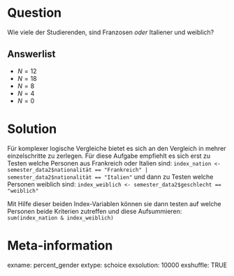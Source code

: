 Question
=======
Wie viele der Studierenden, sind Franzosen *oder* Italiener und weiblich?
  
Answerlist
--------
* $N = 12$
* $N = 18$
* $N = 8$
* $N = 4$
* $N = 0$

Solution
========
Für komplexer logische Vergleiche bietet es sich an den Vergleich in mehrer einzelschritte zu zerlegen. Für diese Aufgabe empfiehlt es sich erst zu Testen welche Personen aus Frankreich oder Italien sind: `index_nation <- semester_data2$nationalität == "Frankreich" | semester_data2$nationalität == "Italien"` und dann zu Testen welche Personen weiblich sind: `index_weiblich <- semester_data2$geschlecht == "weiblich"`

Mit Hilfe dieser beiden Index-Variablen können sie dann testen auf welche Personen beide Kriterien zutreffen und diese Aufsummieren: `sum(index_nation & index_weiblich)`

Meta-information
=========
exname: percent_gender 
extype: schoice 
exsolution: 10000
exshuffle: TRUE
